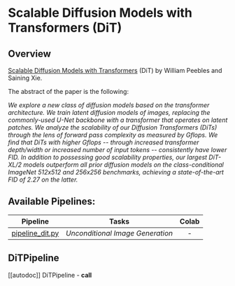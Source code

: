 <!--Copyright 2022 The HuggingFace Team. All rights reserved.

Licensed under the Apache License, Version 2.0 (the "License"); you may not use this file except in compliance with
the License. You may obtain a copy of the License at

http://www.apache.org/licenses/LICENSE-2.0

Unless required by applicable law or agreed to in writing, software distributed under the License is distributed on
an "AS IS" BASIS, WITHOUT WARRANTIES OR CONDITIONS OF ANY KIND, either express or implied. See the License for the
specific language governing permissions and limitations under the License.
-->

# Scalable Diffusion Models with Transformers (DiT)

## Overview

[Scalable Diffusion Models with Transformers](https://arxiv.org/abs/2212.09748) (DiT) by William Peebles and Saining Xie.

The abstract of the paper is the following:

*We explore a new class of diffusion models based on the transformer architecture. We train latent diffusion models of images, replacing the commonly-used U-Net backbone with a transformer that operates on latent patches. We analyze the scalability of our Diffusion Transformers (DiTs) through the lens of forward pass complexity as measured by Gflops. We find that DiTs with higher Gflops -- through increased transformer depth/width or increased number of input tokens -- consistently have lower FID. In addition to possessing good scalability properties, our largest DiT-XL/2 models outperform all prior diffusion models on the class-conditional ImageNet 512x512 and 256x256 benchmarks, achieving a state-of-the-art FID of 2.27 on the latter.*

## Available Pipelines:

| Pipeline | Tasks | Colab
|---|---|:---:|
| [pipeline_dit.py](https://github.com/huggingface/diffusers/blob/main/src/diffusers/pipelines/dit/pipeline_dit.py) | *Unconditional Image Generation* | - |


## DiTPipeline
[[autodoc]] DiTPipeline
    - __call__
